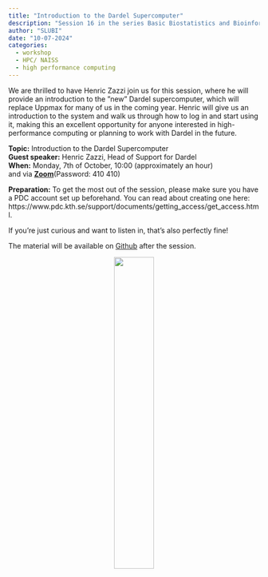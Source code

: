 ```yaml
---
title: "Introduction to the Dardel Supercomputer"
description: "Session 16 in the series Basic Biostatistics and Bioinformatics"
author: "SLUBI"
date: "10-07-2024"
categories:
  - workshop
  - HPC/ NAISS
  - high performance computing
---
```


We are thrilled to have Henric Zazzi join us for this session, where he will provide an introduction to the ”new” Dardel supercomputer, which will replace Uppmax for many of us in the coming year. Henric will give us an introduction to the system and walk us through how to log in and start using it, making this an excellent opportunity for anyone interested in high-performance computing or planning to work with Dardel in the future.
 
**Topic:** Introduction to the Dardel Supercomputer\
**Guest speaker:** Henric Zazzi, Head of Support for Dardel\
**When:** Monday, 7th of October, 10:00 (approximately an hour)\
and via **[Zoom](https://slu-se.zoom.us/j/69486568642)**(Password: 410 410)

**Preparation:**
To get the most out of the session, please make sure you have a PDC account set up beforehand. You can read about creating one here: https://www.pdc.kth.se/support/documents/getting_access/get_access.html.
 
If you’re just curious and want to listen in, that’s also perfectly fine!
 

The material will be available on [Github](https://github.com/SLUBioinformaticsInfrastructure/Three_Bees_Workshop_Series) after the session.

<center>
![](../../../images/3bees_fulltext_ampersand2.png){.class width=40%}